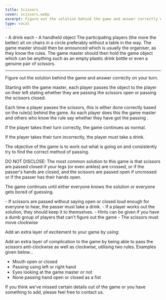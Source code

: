 ```yaml
---
title: Scissors
cover: scissors.webp
excerpt: Figure out the solution behind the game and answer correctly on your turn.
type: vocal
---
```


<GameHero
  cover="/BeerGoggleGames/images/scissors.webp"
  alt="Scissors"
/>

<GameSection title="Equipment" icon="/BeerGoggleGames/images/liquor.webp">
-   A drink each
-   A handheld object
</GameSection>

<GameSection title="Setup" icon="/BeerGoggleGames/images/settings.webp">
The participating players (the more the better) sit on chairs in a circle preferably without a table in the way. The game master should then be announced which is usually the organiser, as they know the rules. The game master should then hold the game object which can be anything such as an empty plastic drink bottle or even a genuine pair of scissors.

* * *
</GameSection>

<GameSection title="Aim of the Game" icon="/BeerGoggleGames/images/target.webp">
<p>Figure out the solution behind the game and answer correctly on your turn.</p>
</GameSection>

<GameSection title="How to Play" icon="/BeerGoggleGames/images/question.webp">
Starting with the game master, each player passes the object to the player on their left stating whether they are passing the scissors open or passing the scissors closed.

Each time a player passes the scissors, this is either done correctly based on the rule(s) behind the game. As each player does this the game master and others who know the rule say whether they have got the passing .

If the player takes their turn correctly, the game continues as normal.

If the player takes their turn incorrectly, the player must take a drink.

The objective of the game is to work out what is going on and consistently try to find the correct method of passing.

DO NOT DISCLOSE: The most common solution to this game is that scissors are passed closed if your legs (or even ankles) are crossed, or if the passer's hands are closed, and the scissors are passed open if uncrossed or if the passer has their hands open.

The game continues until either everyone knows the solution or everyone gets bored of guessing.
</GameSection>

<GameSection title="Rules" icon="/BeerGoggleGames/images/rules.webp">
-   If scissors are passed without saying open or closed loud enough for everyone to hear, the passer must take a drink.
-   If a player works out the solution, they should keep it to themselves.
-   Hints can be given if you have a dumb group of players that can't figure out the game
-   The scissors must move clockwise
</GameSection>

<GameSection title="Special Edition" icon="/BeerGoggleGames/images/special.webp">
<p>Add an extra layer of excitement to your game by using:</p>
</GameSection>

<GameSection title="**Anti-clockwise**" icon="/BeerGoggleGames/images/question.webp">
Add an extra layer of complication to the game by being able to pass the scissors anti-clockwise as well as clockwise, utilising two rules. Examples given below...

-   Mouth open or closed
-   Passing using left or right hand
-   Eyes looking at the game master or not
-   None passing hand open or closed as a fist
</GameSection>

<ShareButtons title="Scissors" />

<FeedbackCard>
<p>If you think we've missed certain details out of the game or you have something to add, please feel free to contact us.</p>
</FeedbackCard>
